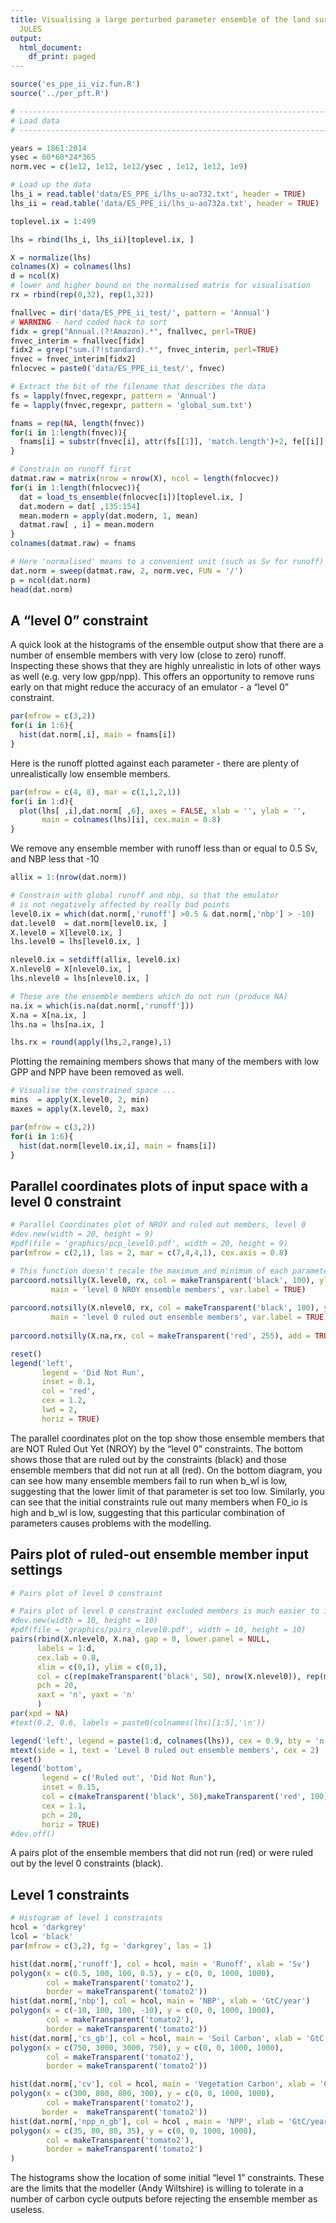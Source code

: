 ```yaml
---
title: Visualising a large perturbed parameter ensemble of the land surface model
  JULES
output:
  html_document:
    df_print: paged
---
```


```r
source('es_ppe_ii_viz.fun.R')
source('../per_pft.R')

```

```r
# -----------------------------------------------------------------------------------
# Load data
# -----------------------------------------------------------------------------------

years = 1861:2014
ysec = 60*60*24*365
norm.vec = c(1e12, 1e12, 1e12/ysec , 1e12, 1e12, 1e9)

# Load up the data
lhs_i = read.table('data/ES_PPE_i/lhs_u-ao732.txt', header = TRUE)
lhs_ii = read.table('data/ES_PPE_ii/lhs_u-ao732a.txt', header = TRUE)

toplevel.ix = 1:499

lhs = rbind(lhs_i, lhs_ii)[toplevel.ix, ]

X = normalize(lhs)
colnames(X) = colnames(lhs)
d = ncol(X)
# lower and higher bound on the normalised matrix for visualisation
rx = rbind(rep(0,32), rep(1,32))

fnallvec = dir('data/ES_PPE_ii_test/', pattern = 'Annual')
# WARNING - hard coded hack to sort
fidx = grep("Annual.(?!Amazon).*", fnallvec, perl=TRUE)
fnvec_interim = fnallvec[fidx]
fidx2 = grep("sum.(?!standard).*", fnvec_interim, perl=TRUE)
fnvec = fnvec_interim[fidx2]
fnlocvec = paste0('data/ES_PPE_ii_test/', fnvec)

# Extract the bit of the filename that describes the data
fs = lapply(fnvec,regexpr, pattern = 'Annual')
fe = lapply(fnvec,regexpr, pattern = 'global_sum.txt')

fnams = rep(NA, length(fnvec))
for(i in 1:length(fnvec)){
  fnams[i] = substr(fnvec[i], attr(fs[[1]], 'match.length')+2, fe[[i]][1]-2)
}

# Constrain on runoff first
datmat.raw = matrix(nrow = nrow(X), ncol = length(fnlocvec))
for(i in 1:length(fnlocvec)){
  dat = load_ts_ensemble(fnlocvec[i])[toplevel.ix, ]
  dat.modern = dat[ ,135:154]
  mean.modern = apply(dat.modern, 1, mean)
  datmat.raw[ , i] = mean.modern
}
colnames(datmat.raw) = fnams

# Here 'normalised' means to a convenient unit (such as Sv for runoff)
dat.norm = sweep(datmat.raw, 2, norm.vec, FUN = '/')
p = ncol(dat.norm)
head(dat.norm)

```

## A "level 0" constraint  
A quick look at the histograms of the ensemble output show that there are a number of ensemble members with very low (close to zero) runoff. Inspecting these shows that they are highly unrealistic in lots of other ways as well (e.g. very low gpp/npp). This offers an opportunity to remove runs early on that might reduce the accuracy of an emulator - a "level 0" constraint.    

```r
par(mfrow = c(3,2))
for(i in 1:6){
  hist(dat.norm[,i], main = fnams[i])
}

```

Here is the runoff plotted against each parameter - there are plenty of unrealistically low ensemble members.

```r
par(mfrow = c(4, 8), mar = c(1,1,2,1))
for(i in 1:d){
  plot(lhs[ ,i],dat.norm[ ,6], axes = FALSE, xlab = '', ylab = '',
       main = colnames(lhs)[i], cex.main = 0.8)
}
```
We remove any ensemble member with runoff less than or equal to 0.5 Sv, and NBP less that -10
```r
allix = 1:(nrow(dat.norm))

# Constrain with global runoff and nbp, so that the emulator
# is not negatively affected by really bad points
level0.ix = which(dat.norm[,'runoff'] >0.5 & dat.norm[,'nbp'] > -10)
dat.level0  = dat.norm[level0.ix, ]
X.level0 = X[level0.ix, ]
lhs.level0 = lhs[level0.ix, ]

nlevel0.ix = setdiff(allix, level0.ix)
X.nlevel0 = X[nlevel0.ix, ]
lhs.nlevel0 = lhs[nlevel0.ix, ]

# These are the ensemble members which do not run (produce NA)
na.ix = which(is.na(dat.norm[,'runoff']))
X.na = X[na.ix, ]
lhs.na = lhs[na.ix, ]

lhs.rx = round(apply(lhs,2,range),1)

```

Plotting the remaining members shows that many of the members with low GPP and NPP have been removed as well.

```r
# Visualise the constrained space ...
mins  = apply(X.level0, 2, min)
maxes = apply(X.level0, 2, max)

par(mfrow = c(3,2))
for(i in 1:6){
  hist(dat.norm[level0.ix,i], main = fnams[i])
}
```

## Parallel coordinates plots of input space with a level 0 constraint

```r
# Parallel Coordinates plot of NROY and ruled out members, level 0
#dev.new(width = 20, height = 9)
#pdf(file = 'graphics/pcp_level0.pdf', width = 20, height = 9)
par(mfrow = c(2,1), las = 2, mar = c(7,4,4,1), cex.axis = 0.8)

# This function doesn't recale the maximum and minimum of each parameter, so you can easier see where there are gaps.
parcoord.notsilly(X.level0, rx, col = makeTransparent('black', 100), ylim = c(0,1),
         main = 'level 0 NROY ensemble members', var.label = TRUE)
                  
parcoord.notsilly(X.nlevel0, rx, col = makeTransparent('black', 100), ylim = c(0,1),
         main = 'level 0 ruled out ensemble members', var.label = TRUE)
                  
parcoord.notsilly(X.na,rx, col = makeTransparent('red', 255), add = TRUE)

reset()
legend('left',
       legend = 'Did Not Run',
       inset = 0.1,
       col = 'red',
       cex = 1.2,
       lwd = 2,
       horiz = TRUE)
```

The parallel coordinates plot on the top show those ensemble members that are NOT Ruled Out Yet (NROY) by the "level 0" constraints. The bottom shows those that are ruled out by the constraints (black) and those ensemble members that did not run at all (red). On the bottom diagram, you can see how many ensemble members fail to run when b_wl is low, suggesting that the lower limit of that parameter is set too low. Similarly, you can see that the initial constraints rule out many members when F0_io is high and b_wl is low, suggesting that this particular combination of parameters causes problems with the modelling.


## Pairs plot of ruled-out ensemble member input settings  

```r
# Pairs plot of level 0 constraint

# Pairs plot of level 0 constraint excluded members is much easier to interpret
#dev.new(width = 10, height = 10)
#pdf(file = 'graphics/pairs_nlevel0.pdf', width = 10, height = 10)
pairs(rbind(X.nlevel0, X.na), gap = 0, lower.panel = NULL,
      labels = 1:d,
      cex.lab = 0.8,
      xlim = c(0,1), ylim = c(0,1),
      col = c(rep(makeTransparent('black', 50), nrow(X.nlevel0)), rep(makeTransparent('red', 100), nrow(X.na))),
      pch = 20,
      xaxt = 'n', yaxt = 'n'
      )
par(xpd = NA)
#text(0.2, 0.6, labels = paste0(colnames(lhs)[1:5],'\n'))

legend('left', legend = paste(1:d, colnames(lhs)), cex = 0.9, bty = 'n')
mtext(side = 1, text = 'Level 0 ruled out ensemble members', cex = 2)
reset()
legend('bottom',
       legend = c('Ruled out', 'Did Not Run'),
       inset = 0.15,
       col = c(makeTransparent('black', 50),makeTransparent('red', 100)),
       cex = 1.1,
       pch = 20,
       horiz = TRUE)
#dev.off()

```
A pairs plot of the ensemble members that did not run (red) or were ruled out by the level 0 constraints (black).


## Level 1 constraints
```r

# Histogram of level 1 constraints
hcol = 'darkgrey'
lcol = 'black'
par(mfrow = c(3,2), fg = 'darkgrey', las = 1)

hist(dat.norm[,'runoff'], col = hcol, main = 'Runoff', xlab = 'Sv')
polygon(x = c(0.5, 100, 100, 0.5), y = c(0, 0, 1000, 1000),
        col = makeTransparent('tomato2'),
        border = makeTransparent('tomato2'))
hist(dat.norm[,'nbp'], col = hcol, main = 'NBP', xlab = 'GtC/year')
polygon(x = c(-10, 100, 100, -10), y = c(0, 0, 1000, 1000),
        col = makeTransparent('tomato2'),
        border = makeTransparent('tomato2'))
hist(dat.norm[,'cs_gb'], col = hcol, main = 'Soil Carbon', xlab = 'GtC')
polygon(x = c(750, 3000, 3000, 750), y = c(0, 0, 1000, 1000),
        col = makeTransparent('tomato2'),
        border = makeTransparent('tomato2'))

hist(dat.norm[,'cv'], col = hcol, main = 'Vegetation Carbon', xlab = 'GtC')
polygon(x = c(300, 800, 800, 300), y = c(0, 0, 1000, 1000),
        col = makeTransparent('tomato2'),
       border =  makeTransparent('tomato2'))
hist(dat.norm[,'npp_n_gb'], col = hcol , main = 'NPP', xlab = 'GtC/year')
polygon(x = c(35, 80, 80, 35), y = c(0, 0, 1000, 1000),
        col = makeTransparent('tomato2'),
        border = makeTransparent('tomato2')
)

```
The histograms show the location of some initial "level 1" constraints. These are the limits that the modeller (Andy Wiltshire) is willing to tolerate in a number of carbon cycle outputs before rejecting the ensemble member as useless.








